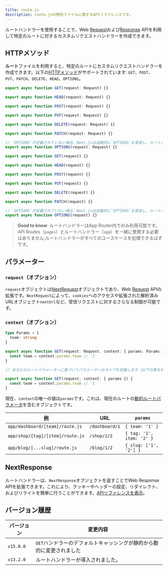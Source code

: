 ```yaml
---
title: route.js
description: route.jsの特別ファイルに関するAPIリファレンスです。
---
```


ルートハンドラーを使用することで、Web [Request](https://developer.mozilla.org/docs/Web/API/Request)および[Response](https://developer.mozilla.org/docs/Web/API/Response) APIを利用して特定のルートに対するカスタムリクエストハンドラーを作成できます。

## HTTPメソッド

**ルート**ファイルを利用すると、特定のルートにカスタムリクエストハンドラーを作成できます。以下の[HTTPメソッド](https://developer.mozilla.org/docs/Web/HTTP/Methods)がサポートされています: `GET`、`POST`、`PUT`、`PATCH`、`DELETE`、`HEAD`、`OPTIONS`。

<Tabs>
<TabItem value="ts" label="TypeScript">

```ts title="route.ts" switcher
export async function GET(request: Request) {}

export async function HEAD(request: Request) {}

export async function POST(request: Request) {}

export async function PUT(request: Request) {}

export async function DELETE(request: Request) {}

export async function PATCH(request: Request) {}

// `OPTIONS`が定義されていない場合、Next.jsは自動的に`OPTIONS`を実装し、ルートハンドラーで定義された他のメソッドに応じて適切なResponse`Allow`ヘッダーを設定します。
export async function OPTIONS(request: Request) {}
```
</TabItem>
<TabItem value="js" label="JavaScript">

```js title="route.js" switcher
export async function GET(request) {}

export async function HEAD(request) {}

export async function POST(request) {}

export async function PUT(request) {}

export async function DELETE(request) {}

export async function PATCH(request) {}

// `OPTIONS`が定義されていない場合、Next.jsは自動的に`OPTIONS`を実装し、ルートハンドラーで定義された他のメソッドに応じて適切なResponse`Allow`ヘッダーを設定します。
export async function OPTIONS(request) {}
```
</TabItem>
</Tabs>


> **Good to know**: ルートハンドラーはApp Router内でのみ利用可能です。API Routes（`pages`）とルートハンドラー（`app`）を一緒に使用する必要はありません;ルートハンドラーがすべてのユースケースを処理できるはずです。

## パラメーター

### `request`（オプション）

`request`オブジェクトは[NextRequest](/docs/app/api-reference/functions/next-request)オブジェクトであり、Web [Request](https://developer.mozilla.org/docs/Web/API/Request) APIの拡張です。`NextRequest`によって、`cookies`へのアクセスや拡張された解析済みURLオブジェクト`nextUrl`など、受信リクエストに対するさらなる制御が可能です。

### `context`（オプション）

<Tabs>
<TabItem value="ts" label="TypeScript">

```ts title="app/dashboard/[team]/route.ts" switcher
type Params = {
  team: string
}

export async function GET(request: Request, context: { params: Params }) {
  const team = context.params.team // '1'
}

// あなたのルートパラメーターに基づいてパラメーターのタイプを定義します（以下の表を参照）
```
</TabItem>
<TabItem value="js" label="JavaScript">

```js title="app/dashboard/[team]/route.js" switcher
export async function GET(request, context: { params }) {
  const team = context.params.team // '1'
}
```
</TabItem>
</Tabs>


現在、`context`の唯一の値は`params`です。これは、現在のルートの[動的ルートパラメータ](/docs/app/building-your-application/routing/dynamic-routes)を含むオブジェクトです。

| 例                               | URL            | `params`                  |
| -------------------------------- | -------------- | ------------------------- |
| `app/dashboard/[team]/route.js`  | `/dashboard/1` | `{ team: '1' }`           |
| `app/shop/[tag]/[item]/route.js` | `/shop/1/2`    | `{ tag: '1', item: '2' }` |
| `app/blog/[...slug]/route.js`    | `/blog/1/2`    | `{ slug: ['1', '2'] }`    |

## NextResponse

ルートハンドラーは、`NextResponse`オブジェクトを返すことでWeb Response APIを拡張できます。これにより、クッキーやヘッダーの設定、リダイレクト、およびリライトを簡単に行うことができます。[APIリファレンスを表示](/docs/app/api-reference/functions/next-response)。

## バージョン履歴

| バージョン   | 変更内容                                                                          |
| --------- | ------------------------------------------------------------------------- |
| `v15.0.0` | `GET`ハンドラーのデフォルトキャッシングが静的から動的に変更されました                     |
| `v13.2.0` | ルートハンドラーが導入されました。                                                        |